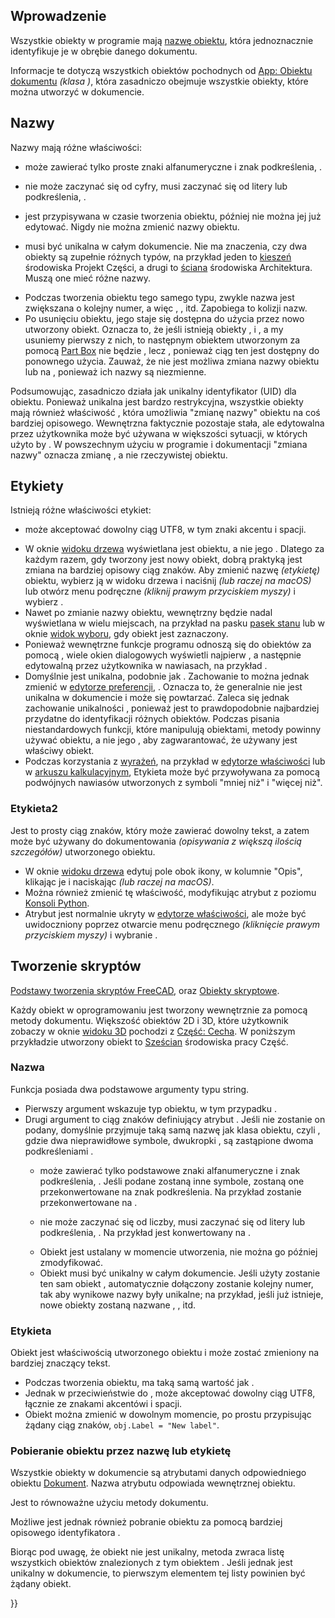 <languages/>

<span id="Introduction"></span>
==Wprowadzenie==

{{TOCright}}

Wszystkie obiekty w programie mają [[Object_name/pl|nazwę obiektu]], która jednoznacznie identyfikuje je w obrębie danego dokumentu.

Informacje te dotyczą wszystkich obiektów pochodnych od [[App_DocumentObject/pl|App: Obiektu dokumentu]] ''(klasa {{incode|App::DocumentObject}})'', która zasadniczo obejmuje wszystkie obiekty, które można utworzyć w dokumencie.

<span id="Names"></span>
==Nazwy==

Nazwy mają różne właściwości:
* {{Incode|Nazwa}} może zawierać tylko proste znaki alfanumeryczne i znak podkreślenia, {{Incode|[_0-9a-zA-Z]}}.
* {{Incode|Nazwa}} nie może zaczynać się od cyfry, musi zaczynać się od litery lub podkreślenia, {{Incode|[_a-zA-Z]}}.
* {{Incode|Nazwa}} jest przypisywana w czasie tworzenia obiektu, później nie można jej już edytować. Nigdy nie można zmienić nazwy obiektu.
* {{Incode|Nazwa}} musi być unikalna w całym dokumencie. Nie ma znaczenia, czy dwa obiekty są zupełnie różnych typów, na przykład jeden to [[PartDesign_Pocket/pl|kieszeń]] środowiska Projekt Części, a drugi to [[Arch_Wall/pl|ściana]] środowiska Architektura. Muszą one mieć różne nazwy.
* Podczas tworzenia obiektu tego samego typu, zwykle nazwa jest zwiększana o kolejny numer, a więc {{incode|Sześcian}}, {{incode|Sześcian001}}, {{incode|Sześcian002}} itd. Zapobiega to kolizji nazw.
* Po usunięciu obiektu, jego {{incode|Nazwa}} staje się dostępna do użycia przez nowo utworzony obiekt. Oznacza to, że jeśli istnieją obiekty {{incode|Sześcian}}, {{incode|Sześcian001}} i {{incode|Sześcian002}}, a my usuniemy pierwszy z nich, to następnym obiektem utworzonym za pomocą [[Part_Box|Part Box]] nie będzie {{incode|Sześcian003}}, lecz {{incode|Sześcian}}, ponieważ ciąg ten jest dostępny do ponownego użycia. Zauważ, że nie jest możliwa zmiana nazwy obiektu {{incode|Sześcian001}} lub {{incode|Sześcian002}} na {{incode|Sześcian}}, ponieważ ich nazwy są niezmienne.

Podsumowując, {{incode|Nazwa}} zasadniczo działa jak unikalny identyfikator (UID) dla obiektu. Ponieważ unikalna {{incode|Nazwa}} jest bardzo restrykcyjna, wszystkie obiekty mają również właściwość {{incode|Etykieta}}, która umożliwia "zmianę nazwy" obiektu na coś bardziej opisowego. Wewnętrzna {{Incode|Nazwa}} faktycznie pozostaje stała, ale edytowalna przez użytkownika {{Incode|Etykieta}} może być używana w większości sytuacji, w których użyto by {{Incode|Nazwy}}. W powszechnym użyciu w programie i dokumentacji "zmiana nazwy" oznacza zmianę {{incode|Etykiety}}, a nie rzeczywistej {{incode|Nazwy}} obiektu.

<span id="Labels"></span>
==Etykiety==

Istnieją różne właściwości etykiet:
* {{Incode|Etykieta}} może akceptować dowolny ciąg UTF8, w tym znaki akcentu i spacji.
* W oknie [[Tree_view/pl|widoku drzewa]] wyświetlana jest {{incode|Etykieta}} obiektu, a nie jego {{incode|Nazwa}}. Dlatego za każdym razem, gdy tworzony jest nowy obiekt, dobrą praktyką jest zmiana {{incode|Etykiety}} na bardziej opisowy ciąg znaków. Aby zmienić nazwę ''(etykietę)'' obiektu, wybierz ją w widoku drzewa i naciśnij {{KEY|F2}} ''(lub raczej {{KEY|Return}} na macOS)'' lub otwórz menu podręczne ''(kliknij prawym przyciskiem myszy)'' i wybierz {{MenuCommand|Zmień nazę}}.
* Nawet po zmianie nazwy obiektu, wewnętrzny {{Incode|NamNazwae}} będzie nadal wyświetlana w wielu miejscach, na przykład na pasku [[Status_bar|pasek stanu]] lub w oknie [[Selection_view/pl|widok wyboru]], gdy obiekt jest zaznaczony.
* Ponieważ wewnętrzne funkcje programu odnoszą się do obiektów za pomocą {{Incode|Nazwy}}, wiele okien dialogowych wyświetli najpierw {{Incode|Nazwę}}, a następnie edytowalną przez użytkownika {{Incode|Etykietę}} w nawiasach, na przykład {{Incode|Sześcian ''(Element wyciągany)''}}.
* Domyślnie {{Incode|Etykieta}} jest unikalna, podobnie jak {{Incode|Nazwa}}. Zachowanie to można jednak zmienić w [[Preferences_Editor/pl|edytorze preferencji]], {{MenuCommand|Edycja → Preferencje ... → Ogólne → Dokument → Zezwalaj na umieszczanie duplikatów etykiet obiektów w obrębie jednego dokumentu}}. Oznacza to, że generalnie {{Incode|Etykieta}} nie jest unikalna w dokumencie i może się powtarzać. Zaleca się jednak zachowanie unikalności {{incode|Etykiet}}, ponieważ jest to prawdopodobnie najbardziej przydatne do identyfikacji różnych obiektów. Podczas pisania niestandardowych funkcji, które manipulują obiektami, metody powinny używać {{incode|Nazwy}} obiektu, a nie jego {{incode|Etykiety}}, aby zagwarantować, że używany jest właściwy obiekt.
* Podczas korzystania z [[Expressions/pl|wyrażeń]], na przykład w [[Property_editor/pl|edytorze właściwości]] lub w [[Spreadsheet/pl|arkuszu kalkulacyjnym]], Etykieta może być przywoływana za pomocą podwójnych nawiasów utworzonych z symboli "mniej niż" i "więcej niż".

{{Code|code=
<<Custom Label With Spaces>>.Height
<<Label may use UTF8 characters>>.Width
}}

<span id="Label2"></span>
===Etykieta2===

Jest to prosty ciąg znaków, który może zawierać dowolny tekst, a zatem może być używany do dokumentowania ''(opisywania z większą ilością szczegółów)'' utworzonego obiektu.
* W oknie [[Tree_view/pl|widoku drzewa]] edytuj pole obok ikony, w kolumnie "Opis", klikając je i naciskając {{KEY|F2}} ''(lub raczej {{KEY|Entern}} na macOS)''.
* Można również zmienić tę właściwość, modyfikując atrybut {{incode|Etykieta2}} z poziomu [[Python_console/pl|Konsoli Python]].
* Atrybut {{PropertyData|Etykieta2}} jest normalnie ukryty w [[Property_editor/pl|edytorze właściwości]], ale może być uwidoczniony poprzez otwarcie menu podręcznego ''(kliknięcie prawym przyciskiem myszy)'' i wybranie {{MenuCommand|Wyświetl wszystko}}.

<span id="Scripting"></span>
==Tworzenie skryptów==

{{Emphasis|Zobacz również:}} [[FreeCAD_Scripting_Basics/pl|Podstawy tworzenia skryptów FreeCAD]], oraz [[Scripted_objects/pl|Obiekty skryptowe]].

Każdy obiekt w oprogramowaniu jest tworzony wewnętrznie za pomocą metody {{incode|addObject()}} dokumentu. Większość obiektów 2D i 3D, które użytkownik zobaczy w oknie [[3D_view/pl|widoku 3D]] pochodzi z [[Part_Feature/pl|Część: Cecha]]. W poniższym przykładzie utworzony obiekt to [[Part_Box/pl|Sześcian]] środowiska pracy Część.

{{Code|code=
import FreeCAD as App

doc = App.newDocument()
obj = doc.addObject("Part::Box", "Name")
obj.Label = "Custom label"
}}

<span id="Name"></span>
===Nazwa===

Funkcja {{incode|addObject}} posiada dwa podstawowe argumenty typu string.

* Pierwszy argument wskazuje typ obiektu, w tym przypadku {{incode|"Part::Box"}}.
* Drugi argument to ciąg znaków definiujący atrybut {{incode|Name}}. Jeśli nie zostanie on podany, domyślnie przyjmuje taką samą nazwę jak klasa obiektu, czyli {{incode|"Part__Box"}}, gdzie dwa nieprawidłowe symbole, dwukropki {{incode|::}}, są zastąpione dwoma podkreśleniami {{incode|__}}.
** {{incode|Name}} może zawierać tylko podstawowe znaki alfanumeryczne i znak podkreślenia, {{incode|[_0-9a-zA-Z]}}. Jeśli podane zostaną inne symbole, zostaną one przekonwertowane na znak podkreślenia. Na przykład {{incode|"A+B:C*"}} zostanie przekonwertowane na {{incode|"A_B_C_"}}.
** {{Incode|Name}} nie może zaczynać się od liczby, musi zaczynać się od litery lub podkreślenia, {{Incode|[_a-zA-Z]}}. Na przykład {{incode|"123ABC"}} jest konwertowany na {{incode|"_23ABC"}}.
** Obiekt {{incode|Name}} jest ustalany w momencie utworzenia, nie można go później zmodyfikować.
** Obiekt {{incode|Name}} musi być unikalny w całym dokumencie. Jeśli użyty zostanie ten sam obiekt {{Incode|"Name"}}, automatycznie dołączony zostanie kolejny numer, tak aby wynikowe nazwy były unikalne; na przykład, jeśli {{Incode|"Name"}} już istnieje, nowe obiekty zostaną nazwane {{Incode|"Name001"}}, {{Incode|"Name002"}}, {{Incode|"Name003"}} itd.

<span id="Label"></span>
===Etykieta===

Obiekt {{incode|Label}} jest właściwością utworzonego obiektu i może zostać zmieniony na bardziej znaczący tekst.
* Podczas tworzenia obiektu, {{incode|Label}} ma taką samą wartość jak {{incode|Name}}.
* Jednak w przeciwieństwie do {{incode|Name}}, {{incode|Label}} może akceptować dowolny ciąg UTF8, łącznie ze znakami akcentówi i spacji.
* Obiekt {{incode|Label}} można zmienić w dowolnym momencie, po prostu przypisując żądany ciąg znaków, <code>obj.Label = "New label"</code>.

<span id="Getting_an_object_by_Name_or_Label"></span>
===Pobieranie obiektu przez nazwę lub etykietę===

Wszystkie obiekty w dokumencie są atrybutami danych odpowiedniego obiektu [[App_DocumentObject/pl|Dokument]]. Nazwa atrybutu odpowiada wewnętrznej {{incode|Nazwie}} obiektu.

{{Code|code=
import FreeCAD as App

obj1 = App.ActiveDocument.Box
obj2 = App.ActiveDocument.Box001
obj3 = App.ActiveDocument.Box002
}}

Jest to równoważne użyciu metody {{incode|getObject}} dokumentu.
{{Code|code=
import FreeCAD as App

obj1 = App.ActiveDocument.getObject('Box')
obj2 = App.ActiveDocument.getObject('Box001')
obj3 = App.ActiveDocument.getObject('Box002')
}}

Możliwe jest jednak również pobranie obiektu za pomocą bardziej opisowego identyfikatora {{incode|Label}}.
{{Code|code=
import FreeCAD as App

obj1 = App.ActiveDocument.getObjectsByLabel("Concrete wall")[0]
obj2 = App.ActiveDocument.getObjectsByLabel("Custom parallelepiped")[0]
obj3 = App.ActiveDocument.getObjectsByLabel("Some special name for this cube__002")[0]
}}

Biorąc pod uwagę, że obiekt {{incode|Label}} nie jest unikalny, metoda {{incode|getObjectsByLabel}} zwraca listę wszystkich obiektów znalezionych z tym obiektem {{incode|Label}}. Jeśli jednak {{incode|Label}} jest unikalny w dokumencie, to pierwszym elementem tej listy powinien być żądany obiekt.

{{Userdocnavi{{#translation:}}}}